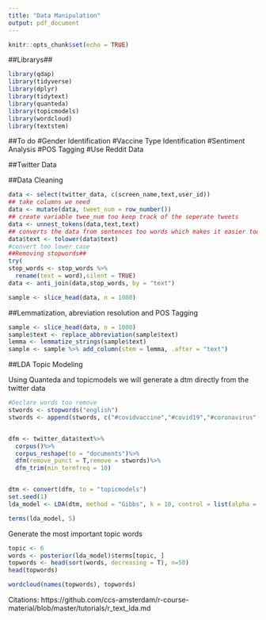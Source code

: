 ```yaml
---
title: "Data Manipulation"
output: pdf_document
---
```


```r
knitr::opts_chunk$set(echo = TRUE)
```

##Librarys##

```r
library(qdap)
library(tidyverse)
library(dplyr)
library(tidytext)
library(quanteda)
library(topicmodels)
library(wordcloud)
library(textstem)
```

##To do
#Gender Identification
#Vaccine Type Identification
#Sentiment Analysis
#POS Tagging
#Use Reddit Data

##Twitter Data

##Data Cleaning

```r
data <- select(twitter_data, c(screen_name,text,user_id))
## take columns we need
data <- mutate(data, tweet_num = row_number())
## create variable twee_num too keep track of the seperate tweets
data <- unnest_tokens(data,text,text)
## converts the data from sentences too words which makes it easier too analyze
data$text <- tolower(data$text)
#convert too lower case
##Removing stopwords##
try(
stop_words <- stop_words %>%
  rename(text = word),silent = TRUE)
data <- anti_join(data,stop_words, by = "text")

sample <- slice_head(data, n = 1000)
```



##Lemmatization, abreviation resolution and POS Tagging


```r
sample <- slice_head(data, n = 1000)
sample$text <- replace_abbreviation(sample$text)
lemma <- lemmatize_strings(sample$text)
sample <- sample %>% add_column(stem = lemma, .after = "text")
```


##LDA Topic Modeling

Using Quanteda and topicmodels we will generate a dtm directly from the twitter data
```r
#Declare words too remove
stwords <- stopwords("english")
stwords <- append(stwords, c("#covidvaccine","#covid19","#coronavirus","#covid","#covidー19","#vaccine","vaccine","vaccinated","covid-19","#covidvaccination","#vaccination","#covid_19","#covid19vaccine","#corona"))


dfm <- twitter_data$text%>%
  corpus()%>%
  corpus_reshape(to = "documents")%>%
  dfm(remove_punct = T,remove = stwords)%>%
  dfm_trim(min_termfreq = 10)


dtm <- convert(dfm, to = "topicmodels")
set.seed(1)
lda_model <- LDA(dtm, method = "Gibbs", k = 10, control = list(alpha = .1))

terms(lda_model, 5)
```
Generate the most important topic words
```r
topic <- 6
words <- posterior(lda_model)$terms[topic, ]
topwords <- head(sort(words, decreasing = T), n=50)
head(topwords)
```
```r
wordcloud(names(topwords), topwords)
```


Citations: https://github.com/ccs-amsterdam/r-course-material/blob/master/tutorials/r_text_lda.md